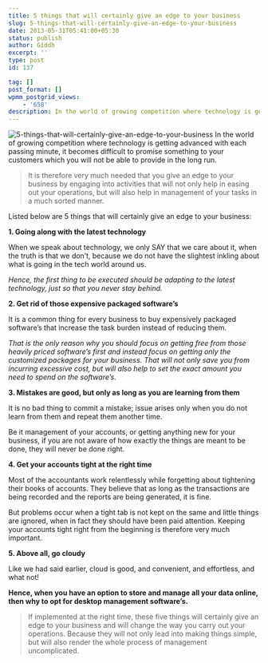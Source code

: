 ```yaml
---
title: 5 things that will certainly give an edge to your business
slug: 5-things-that-will-certainly-give-an-edge-to-your-business
date: 2013-05-31T05:41:00+05:30
status: publish
author: Giddh
excerpt: ''
type: post
id: 137

tag: []
post_format: []
wpmm_postgrid_views:
    - '658'
description: In the world of growing competition where technology is getting advanced with each passing minute, it becomes difficult to promise something to your customers which you will not be able to provide in the long run.
---
```

<img class="wp-block-image size-large" src = "https://miro.medium.com/max/350/0*PBGwQON-9KZihfq-.jpg" alt="5-things-that-will-certainly-give-an-edge-to-your-business" />
In the world of growing competition where technology is getting advanced with each passing minute, it becomes difficult to promise something to your customers which you will not be able to provide in the long run.

> It is therefore very much needed that you give an edge to your business by engaging into activities that will not only help in easing out your operations, but will also help in management of your tasks in a much sorted manner.

Listed below are 5 things that will certainly give an edge to your business:

**1. Going along with the latest technology**

When we speak about technology, we only SAY that we care about it, when the truth is that we don’t, because we do not have the slightest inkling about what is going in the tech world around us.

*Hence, the first thing to be executed should be adapting to the latest technology, just so that you never stay behind.*

**2. Get rid of those expensive packaged software’s**

It is a common thing for every business to buy expensively packaged software’s that increase the task burden instead of reducing them.

*That is the only reason why you should focus on getting free from those heavily priced software’s first and instead focus on getting only the customized packages for your business. That will not only save you from incurring excessive cost, but will also help to set the exact amount you need to spend on the software’s.*

**3. Mistakes are good, but only as long as you are learning from them**

It is no bad thing to commit a mistake; issue arises only when you do not learn from them and repeat them another time.

Be it management of your accounts, or getting anything new for your business, if you are not aware of how exactly the things are meant to be done, they will never be done right.

**4. Get your accounts tight at the right time**

Most of the accountants work relentlessly while forgetting about tightening their books of accounts. They believe that as long as the transactions are being recorded and the reports are being generated, it is fine.

But problems occur when a tight tab is not kept on the same and little things are ignored, when in fact they should have been paid attention. Keeping your accounts tight right from the beginning is therefore very much important.

**5. Above all, go cloudy**

Like we had said earlier, cloud is good, and convenient, and effortless, and what not!

**Hence, when you have an option to store and manage all your data online, then why to opt for desktop management software’s.**

> If implemented at the right time, these five things will certainly give an edge to your business and will change the way you carry out your operations. Because they will not only lead into making things simple, but will also render the whole process of management uncomplicated.